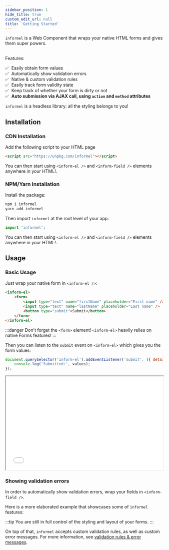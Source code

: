 ```yaml
---
sidebar_position: 1
hide_title: true
custom_edit_url: null
title: 'Getting Started'
---
```



<GetStartedHeader />

`informel` is a Web Component that wraps your native HTML forms and gives them super powers.

<br />
Features:

✅ &nbsp;Easily obtain form values  
✅ &nbsp;Automatically show validation errors  
✅ &nbsp;Native & custom validation rules  
✅ &nbsp;Easily track form validity state  
✅ &nbsp;Keep track of whether your form is dirty or not  
✅ &nbsp;**Auto submission via AJAX call, using `action` and `method` attributes**

`informel` is a headless library: all the styling belongs to you!

## Installation

### CDN Installation

Add the following script to your HTML page

```html
<script src="https://unpkg.com/informel"></script>
```

You can then start using `<inform-el />` and `<inform-field />` elements anywhere in your HTML!.

### NPM/Yarn Installation

Install the package:

```bash
npm i informel
yarn add informel
```

Then import `informel` at the root level of your app:

```javascript
import 'informel';
```

You can then start using `<inform-el />` and `<inform-field />` elements anywhere in your HTML!.

## Usage

### Basic Usage

Just wrap your native form in `<inform-el />`:

```html
<inform-el>
    <form>
        <input type="text" name="firstName" placeholder="First name" />
        <input type="text" name="lastName" placeholder="Last name" />
        <button type="submit">Submit</button>
    </form>
</inform-el>
```

:::danger Don't forget the `<form>` element!
`<inform-el>` heavily relies on native Forms features!
:::

Then you can listen to the `submit` event on `<inform-el>` which gives you the form values:

```javascript
document.querySelector('inform-el').addEventListener('submit', ({ detail: { values } }) => {
    console.log('Submitted:', values);
});
```

<iframe width="100%" height="300" src="//jsfiddle.net/juliendelort/hkpm5b2n/23/embedded/result,html/"></iframe>

### Showing validation errors

In order to automatically show validation errors, wrap your fields in `<inform-field />`.

<InformFieldErrorPartialExample />

Here is a more elaborated example that showcases some of `informel` features:

<JokesExample />

:::tip You are still in full control of the styling and layout of your forms.
:::

On top of that, `informel` accepts custom validation rules, as well as custom error messages. For more information, see [validation rules & error messages](/docs/validation-rules).
